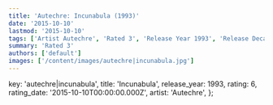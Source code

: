 ```yaml
---
title: 'Autechre: Incunabula (1993)'
date: '2015-10-10'
lastmod: '2015-10-10'
tags: ['Artist Autechre', 'Rated 3', 'Release Year 1993', 'Release Decade 1990']
summary: 'Rated 3'
authors: ['default']
images: ['/content/images/autechre|incunabula.jpg']
---
```


  key: 'autechre|incunabula',
  title: 'Incunabula',
  release_year: 1993,
  rating: 6,
  rating_date: '2015-10-10T00:00:00.000Z',
  artist: 'Autechre',
};

<MusicRating data={data} />
